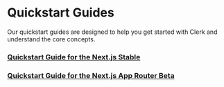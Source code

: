 # Quickstart Guides

Our quickstart guides are designed to help you get started with Clerk and understand the core concepts. 

### [Quickstart Guide for the Next.js Stable](docs/quickstarts/next/next)
### [Quickstart Guide for the Next.js App Router Beta](docs/quickstarts/next/next-beta)